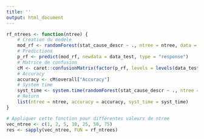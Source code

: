 ```yaml
---
title: ''
output: html_document
---
```


```r
rf_ntrees <- function(ntree) {
	# Creation du modele
	mod_rf <- randomForest(stat_cause_descr ~ ., ntree = ntree, data = data_train)
	# Predictions
	p_rf <- predict(mod_rf, newdata = data_test, type = "response")
	# Matrice de confusion
	cM <- caret::confusionMatrix(factor(p_rf, levels = levels(data_test$stat_cause_descr)), reference = data_test$stat_cause_descr)
	# Accuracy
	accuracy <- cM$overall["Accuracy"]
	# System time
	syst_time <- system.time(randomForest(stat_cause_descr ~ ., ntree = ntree, data = data_train))[3]
	# Return
	list(ntree = ntree, accuracy = accuracy, syst_time = syst_time)
}

# Appliquer cette fonction pour différentes valeurs de ntree
vec_ntree <- c(1, 2, 5, 10, 25, 50, 75)
res <- sapply(vec_ntree, FUN = rf_ntrees)
```

